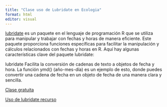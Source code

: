 ---
title: "Clase uso de Lubridate en Ecologia"
format: html
editor: visual
---

[lubridate](https://lubridate.tidyverse.org/) es un paquete en el lenguaje de programación R que se utiliza para manipular y trabajar con fechas y horas de manera eficiente. Este paquete proporciona funciones específicas para facilitar la manipulación y cálculos relacionados con fechas y horas en R. Aquí hay algunas características clave del paquete lubridate:

lubridate Facilita la conversión de cadenas de texto a objetos de fecha y hora. La función ymd() (año-mes-día) es un ejemplo de esto, donde puedes convertir una cadena de fecha en un objeto de fecha de una manera clara y sencilla.

[Clase gratuita](claselubridate.html)

[Uso de lubridate recurso](https://rawgit.com/rstudio/cheatsheets/main/lubridate.pdf)
